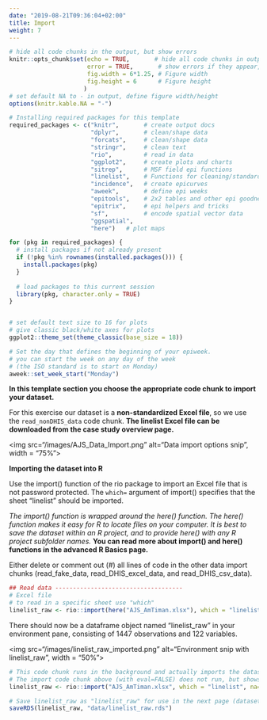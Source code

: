 ```yaml
---
date: "2019-08-21T09:36:04+02:00"
title: Import
weight: 7
---
```



```r
# hide all code chunks in the output, but show errors
knitr::opts_chunk$set(echo = TRUE,       # hide all code chunks in output
                      error = TRUE,       # show errors if they appear, but don't stop
                      fig.width = 6*1.25, # Figure width
                      fig.height = 6      # Figure height
                     )
# set default NA to - in output, define figure width/height
options(knitr.kable.NA = "-")

# Installing required packages for this template
required_packages <- c("knitr",       # create output docs
                       "dplyr",       # clean/shape data
                       "forcats",     # clean/shape data
                       "stringr",     # clean text
                       "rio",         # read in data
                       "ggplot2",     # create plots and charts
                       "sitrep",      # MSF field epi functions
                       "linelist",    # Functions for cleaning/standardising data
                       "incidence",   # create epicurves
                       "aweek",       # define epi weeks
                       "epitools",    # 2x2 tables and other epi goodness
                       "epitrix",     # epi helpers and tricks
                       "sf",          # encode spatial vector data
                       "ggspatial",
                       "here")   # plot maps

for (pkg in required_packages) {
  # install packages if not already present
  if (!pkg %in% rownames(installed.packages())) {
    install.packages(pkg)
  }
  
  # load packages to this current session 
  library(pkg, character.only = TRUE)
}


# set default text size to 16 for plots
# give classic black/white axes for plots
ggplot2::theme_set(theme_classic(base_size = 18))

# Set the day that defines the beginning of your epiweek.
# you can start the week on any day of the week
# (the ISO standard is to start on Monday) 
aweek::set_week_start("Monday")
```


**In this template section you choose the appropriate code chunk to import your dataset.**  

For this exercise our dataset is a **non-standardized Excel file**, so we use the `read_nonDHIS_data` code chunk. **The linelist Excel file can be downloaded from the case study overview page.** 

<img src="/images/AJS_Data_Import.png" alt="Data import options snip", width = "75%">
 

**Importing the dataset into R**  

Use the import() function of the rio package to import an Excel file that is not password protected. The `which=` argument of import() specifies that the sheet "linelist" should be imported.  

*The import() function is wrapped around the here() function. The here() function makes it easy for R to locate files on your computer. It is best to save the dataset within an R project, and to provide here() with any R project subfolder names.* **You can read more about import() and here() functions in the advanced R Basics page.**  

Either delete or comment out (#) all lines of code in the other data import chunks (read_fake_data, read_DHIS_excel_data, and read_DHIS_csv_data). 


```r
## Read data ------------------------------------
# Excel file
# to read in a specific sheet use "which"
linelist_raw <- rio::import(here("AJS_AmTiman.xlsx"), which = "linelist")
```

There should now be a dataframe object named "linelist_raw" in your environment pane, consisting of 1447 observations and 122 variables.  

<img src="/images/linelist_raw_imported.png" alt="Environment snip with linelist_raw", width = "50%">



```r
# This code chunk runs in the background and actually imports the dataset while transforming "." to NA.
# The import code chunk above (with eval=FALSE) does not run, but shows the viewer the default import code.
linelist_raw <- rio::import("AJS_AmTiman.xlsx", which = "linelist", na=".")
```


```r
# Save linelist_raw as "linelist_raw" for use in the next page (dataset alignment).
saveRDS(linelist_raw, "data/linelist_raw.rds")
```


